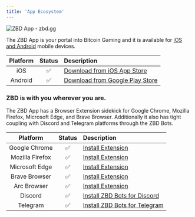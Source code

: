 ```yaml
---
title: 'App Ecosystem'
---
```


<Frame type="glass" caption="ZBD App - zbd.gg">
  <img src="/img/Mlo54cZ.png" alt="ZBD App - zbd.gg" />
</Frame>
<br />

The ZBD App is your portal into Bitcoin Gaming and it is available for [iOS and Android](https://zebedee.io/app) mobile devices.

| Platform | Status | Description |
| :-: | :-: | :-- |
| iOS | ✅ | [Download from iOS App Store](https://apps.apple.com/us/app/zebedee-wallet/id1484394401) |
| Android | ✅ | [Download from Google Play Store](https://play.google.com/store/apps/details?id=io.zebedee.wallet) |

### ZBD is with you wherever you are.[​](#zebedee-is-with-you-wherever-you-are "Direct link to heading")

The ZBD App has a Browser Extension sidekick for Google Chrome, Mozilla Firefox, Microsoft Edge, and Brave Browser. Additionally it also has tight coupling with Discord and Telegram platforms through the ZBD Bots.

| Platform | Status | Description |
| :-: | :-: | :-- |
| Google Chrome | ✅ | [Install Extension](https://chrome.google.com/webstore/detail/zbd-browser-extension-bit/kpjdchaapjheajadlaakiiigcbhoppda) |
| Mozilla Firefox | ✅ | [Install Extension](https://addons.mozilla.org/en-US/firefox/addon/zbd/) |
| Microsoft Edge | ✅ | [Install Extension](https://chrome.google.com/webstore/detail/zbd-browser-extension-bit/kpjdchaapjheajadlaakiiigcbhoppda) |
| Brave Browser | ✅ | [Install Extension](https://chrome.google.com/webstore/detail/zbd-browser-extension-bit/kpjdchaapjheajadlaakiiigcbhoppda) |
| Arc Browser | ✅ | [Install Extension](https://chrome.google.com/webstore/detail/zbd-browser-extension-bit/kpjdchaapjheajadlaakiiigcbhoppda) |
| Discord | ✅ | [Install ZBD Bots for Discord](https://zeb.gg/dscbot-addserver) |
| Telegram | ✅ | [Install ZBD Bots for Telegram](https://zeb.gg/tgbot-addserver) |